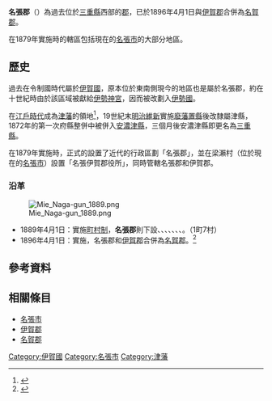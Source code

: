{{日本郡 (廢除)
| 郡         = 名張郡
| 日文原名   = 名張郡
| 平假名     = なばりぐん
| 羅馬字拼音 = Nabari-gun
| 都道府縣   = 三重縣
| 支廳       =
| 廢除時間   = 1896年4月1日 
| 廢除理由   = 合併
| 廢除時處置 = '''名張郡'''、[[伊賀郡|伊賀郡]] → [[名賀郡|名賀郡]]
| 現在郡     = 名張市
| 町         = 1
| 村         = 7
| 地圖       =
}}

'''名張郡'''（{{jpn|j=名張郡|hg=なばりぐん|rm=Nabari gun|f=y}}）為過去位於[[三重縣|三重縣]]西部的[[郡_(日本)|郡]]，已於1896年4月1日與[[伊賀郡|伊賀郡]]合併為[[名賀郡|名賀郡]]。

在1879年實施{{tsl|ja|郡区町村編制法|郡區町村編制法}}時的轄區包括現在的[[名張市|名張市]]的大部分地區。

== 歷史 ==

過去在令制國時代屬於[[伊賀國|伊賀國]]，原本位於東南側現今的{{Tsl|ja|美杉町太郎生}}地區也是屬於名張郡，約在十世紀時由於該區域被獻給[[伊勢神宮|伊勢神宮]]，因而被改劃入[[伊勢國|伊勢國]]。

在[[江戶時代|江戶時代]]成為[[津藩|津藩]]的領地<ref>{{Cite web| url=http://www.rekihaku.ac.jp/up-cgi/login.pl?p=param/kyud/db_param| title=舊高舊領取調帳資料庫檢索| publisher=[[國立歷史民俗博物館|國立歷史民俗博物館]]| language=ja| accessdate=2021-01-15| archive-date=2020-08-25| archive-url=https://web.archive.org/web/20200825042351/http://www.rekihaku.ac.jp/up-cgi/login.pl?p=param%2Fkyud%2Fdb_param| dead-url=no}}</ref>，19世紀末[[明治維新|明治維新]]實施[[廢藩置縣|廢藩置縣]]後改隸屬津縣，1872年的第一次府縣整併中被併入[[安濃津縣|安濃津縣]]，三個月後安濃津縣即更名為[[三重縣|三重縣]]。

在1879年實施{{Tsl|ja|郡区町村編制法|郡區町村編製法}}時，正式的設置了近代的行政區劃「名張郡」，並在梁瀨村（位於現在的[[名張市|名張市]]）設置「名張伊賀郡役所」，同時管轄名張郡和伊賀郡。

=== 沿革 ===

[[File:Mie_Naga-gun_1889.png|right]]

* 1889年4月1日：實施[[町村制|町村制]]，'''名張郡'''則下設{{Tsl|ja|名張町}}、{{Tsl|ja|蔵持村|藏持村}}、{{Tsl|ja|薦原村}}、{{Tsl|ja|錦生村 (三重県)|錦生村 (三重縣)|錦生村}}、{{Tsl|ja|滝川村 (三重県)|瀧川村 (三重縣)|瀧川村}}、{{Tsl|ja|箕曲村}}、{{Tsl|ja|比奈知村}}、{{Tsl|ja|国津村|國津村}}。（1町7村）
* 1896年4月1日：實施{{tsl|ja|郡制}}，名張郡和[[伊賀郡|伊賀郡]]合併為[[名賀郡|名賀郡]]。<ref>{{Cite web| url=https://uub.jp/upd/mie.html| title=履歴情報 三重県（市区町村変遷情報）| work=都道府県市区町村| language=ja| accessdate=2020-03-07| archive-date=2017-06-13| archive-url=https://web.archive.org/web/20170613195609/http://uub.jp/upd/mie.html| dead-url=no}}</ref>

== 參考資料 ==
{{Reflist}}

== 相關條目 ==

* [[名張市|名張市]]
* [[伊賀郡|伊賀郡]]
* [[名賀郡|名賀郡]]

{{三重縣}}
{{伊賀國的郡}}

[[Category:伊賀國|Category:伊賀國]]
[[Category:名張市|Category:名張市]]
[[Category:津藩|Category:津藩]]